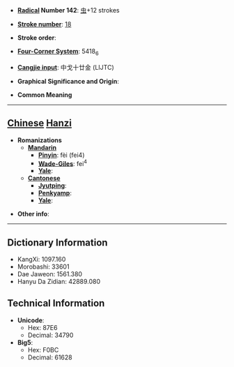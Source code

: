 * '''[[Wiktionary:Chinese radical index| Radical]] Number 142''': [[Wiktionary:Chinese radical index 虫|虫]]+12 strokes

* '''[[Wiktionary:Chinese total strokes index|Stroke number]]''': [[Wiktionary:Chinese total strokes index 18|18]]

* '''Stroke order''': 

* '''[[Wiktionary:Chinese four corner index|Four-Corner System]]''': 5418<sub>6</sub>

* '''[[Wiktionary:Chinese Cangjie index|Cangjie input]]''': 中戈十廿金 (LIJTC)

* '''Graphical Significance and Origin''': 

* '''Common Meaning'''

----

== [[Chinese]] [[Hanzi]] ==

* '''Romanizations'''
** '''[[Mandarin]]'''
*** '''[[Pinyin]]''': fèi (fei4)
*** '''[[Wade-Giles]]''': fei<sup>4</sup>
*** '''[[Yale]]''': 
** '''[[Cantonese]]'''
*** '''[[Jyutping]]''':
*** '''[[Penkyamp]]''': 
*** '''[[Yale]]''': 

* '''Other info''': 

----

== Dictionary Information ==

* KangXi: 1097.160
* Morobashi: 33601
* Dae Jaweon: 1561.380
* Hanyu Da Zidian: 42889.080

== Technical Information ==

* '''Unicode''':
** Hex: 87E6
** Decimal: 34790
* '''Big5''':
** Hex: F0BC
** Decimal: 61628